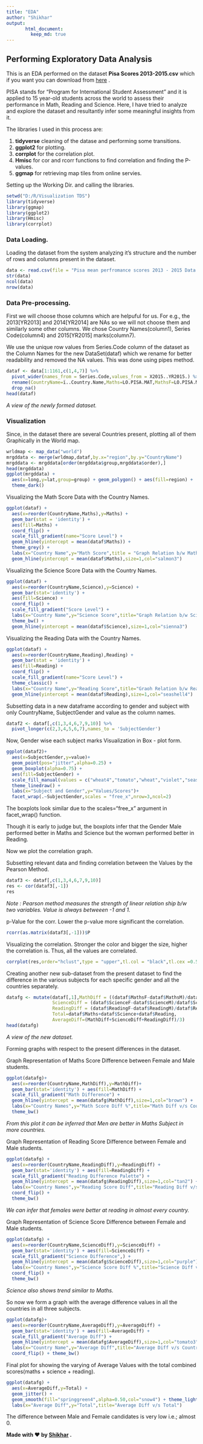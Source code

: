 ```yaml
---
title: "EDA"
author: "Shikhar"
output: 
       html_document:
         keep_md: true
---
```

## Performing Exploratory Data Analysis
This is an EDA performed on the dataset **Pisa Scores 2013-2015.csv** which if you want you can download from [here](https://www.kaggle.com/zazueta/pisa-scores-2015/download) .


PISA stands for "Program for International Student Assessment" and it is applied to 15 year-old students across the world to assess their performance in Math, Reading and Science. Here, I have tried to analyze and explore the dataset and resultantly infer some meaningful insights from it.

The libraries I used in this process are:

1. **tidyverse** cleaning of the datase and performing some transitions.
2. **ggplot2** for plotting.
3. **corrplot** for the correlation plot.
4. **Hmisc** for cor and rcorr functions to find correlation and finding the P-values.
5. **ggmap** for retrieving map tiles from online servies.


Setting up the Working Dir. and calling the libraries.
```r
setwd("D:/R/Visualization TDS")
library(tidyverse)
library(ggmap)
library(ggplot2)
library(Hmisc)
library(corrplot)
```

### Data Loading.
Loading the dataset from the system analyzing it's structure and the number of rows and columns present in the dataset.

```r
data <- read.csv(file = "Pisa mean perfromance scores 2013 - 2015 Data.csv",encoding = "UTF-8-BOM",na.string='..')
str(data)
ncol(data)
nrow(data)
```

### Data Pre-processing.
First we will choose those columns which are helpuful for us. For e.g., the 2013[YR2013] and 2014[YR2014] are NAs so we will not choose them and similarly some other columns.
We chose Country Names(column1), Series Code(column4) and 2015[YR2015] marks(column7).

We use the unique row values from Series.Code column of the dataset as the Column Names for the new DataSet(dataf) which we rename for better readability and removed the NA values. This was done using pipes method.


```r
dataf <- data[1:1161,c(1,4,7)] %>%
  pivot_wider(names_from = Series.Code,values_from = X2015..YR2015.) %>%
  rename(CountryName=ï..Country.Name,Maths=LO.PISA.MAT,MathsF=LO.PISA.MAT.FE,MathsM=LO.PISA.MAT.MA,Reading=LO.PISA.REA,ReadingF=LO.PISA.REA.FE,ReadingM=LO.PISA.REA.MA,Science=LO.PISA.SCI,ScienceF=LO.PISA.SCI.FE,ScienceM=LO.PISA.SCI.MA)%>%
  drop_na() 
head(dataf)
```
_A view of the newly formed dataset._


### Visualization

Since, in the dataset there are several Countries present, plotting all of them Graphically in the World map.

```r
wrldmap <- map_data("world") 
mrgddata <- merge(wrldmap,dataf,by.x="region",by.y="CountryName")
mrgddata <- mrgddata[order(mrgddata$group,mrgddata$order),]
head(mrgddata)
ggplot(mrgddata) +
  aes(x=long,y=lat,group=group) + geom_polygon() + aes(fill=region) +
  theme_dark()
```



Visualizing the Math Score Data with the Country Names.

```r
ggplot(dataf) +
  aes(x=reorder(CountryName,Maths),y=Maths) +
  geom_bar(stat = 'identity') +
  aes(fill=Maths) +
  coord_flip() +
  scale_fill_gradient(name="Score Level") +
  geom_hline(yintercept = mean(dataf$Maths)) +
  theme_grey() +
  labs(x="Country Name",y="Math Score",title = "Graph Relation b/w Math & Countries") +
  geom_hline(yintercept = mean(dataf$Maths),size=1,col="salmon3")
```




Visualizing the Science Score Data with the Country Names.

```r
ggplot(dataf) +
  aes(x=reorder(CountryName,Science),y=Science) +
  geom_bar(stat='identity') +
  aes(fill=Science) +
  coord_flip() +
  scale_fill_gradient("Score Level") +
  labs(x="Country Name",y="Science Score",title="Graph Relation b/w Science & Countries") +
  theme_bw() +
  geom_hline(yintercept = mean(dataf$Science),size=1,col="sienna3")
```




Visualizing the Reading Data with the Country Names.

```r
ggplot(dataf) +
  aes(x=reorder(CountryName,Reading),Reading) +
  geom_bar(stat = 'identity') +
  aes(fill=Reading) +
  coord_flip() +
  scale_fill_gradient(name="Score Level") +
  theme_classic() +
  labs(x="Country Name",y="Reading Score",title="Graoh Relation b/w Reading & Countries") +
  geom_hline(yintercept = mean(dataf$Reading),size=1,col="seashell4")
```


Subsetting data in a new dataframe according to gender and subject with only CountryName, SubjectGender and value as the column names.

```r
dataf2 <- dataf[,c(1,3,4,6,7,9,10)] %>%
  pivot_longer(c(2,3,4,5,6,7),names_to = 'SubjectGender')
```


Now, Gender wise each subject marks Visualization in Box - plot form.

```r
ggplot(dataf2)+
  aes(x=SubjectGender,y=value)+
  geom_point(pos="jitter",alpha=0.25) +
  geom_boxplot(alpha=0.75) +
  aes(fill=SubjectGender) +
  scale_fill_manual(values = c("wheat4","tomato","wheat","violet","seashell3","salmon")) +
  theme_linedraw() +
  labs(x="Subject and Gender",y="Values/Scores")+
  facet_wrap(.~SubjectGender,scales = "free_x",nrow=3,ncol=2)
```


The boxplots look similar due to the scales="free_x" argument in facet_wrap() function.

Though it is early to judge but, the boxplots infer that the Gender Male performed better in Maths and Science but the womwn performed better in Reading.



Now we plot the correlation graph.

Subsetting relevant data and finding correlation between the Values by the Pearson Method.


```r
dataf3 <- dataf[,c(1,3,4,6,7,9,10)]
res <- cor(dataf3[,-1])
res
```
_Note : Pearson method measures the strength of linear relation ship b/w two variables. Value is always betweeen -1 and 1._

p-Value for the corr. Lower the p-value more significant the correlation.
```r
rcorr(as.matrix(dataf3[,-1]))$P
```



Visualizing the correlation. Stronger the color and bigger the size, higher the correlation is. Thus, all the values are correlated.
```r
corrplot(res,order="hclust",type = "upper",tl.col = "black",tl.cex =0.5)
```


Creating another new sub-dataset from the present dataset to find the difference in the various subjects for each specific gender and all the countries separately.

```r
datafg <- mutate(dataf[,1],MathDiff = ((dataf$MathsF-dataf$MathsM)/dataf$MathsM)*100,
                 ScienceDiff = (dataf$ScienceF-dataf$ScienceM)/dataf$ScienceM*100,
                 ReadingDiff = (dataf$ReadingF-dataf$ReadingM)/dataf$ReadingM*100,
                 Total=dataf$Maths+dataf$Science+dataf$Reading,
                 AverageDiff=(MathDiff+ScienceDiff+ReadingDiff)/3)
head(datafg)
```
_A view of the new dataset._

Forming graphs with respect to the present differences in the dataset.

Graph Representation of Maths Score Difference between Female and Male students.
```r
ggplot(datafg)+
  aes(x=reorder(CountryName,MathDiff),y=MathDiff)+
  geom_bar(stat='identity') + aes(fill=MathDiff) +
  scale_fill_gradient("Math Difference") +
  geom_hline(yintercept = mean(datafg$MathDiff),size=1,col="brown") +
  labs(x="Country Names",y="Math Score Diff %",title="Math Diff v/s Country") + coord_flip() +
  theme_bw()
```


_From this plot it can be inferred that Men are better in Maths Subject in more countries._

Graph Representation of Reading Score Difference between Female and Male students.
```r
ggplot(datafg) +
  aes(x=reorder(CountryName,ReadingDiff),y=ReadingDiff) +
  geom_bar(stat='identity') + aes(fill=ReadingDiff) +
  scale_fill_gradient("Reading Difference Palette") +
  geom_hline(yintercept = mean(datafg$ReadingDiff),size=1,col="tan2") +
  labs(x="Country Names",y="Reading Score Diff",title="Reading Diff v/s Country") +
  coord_flip() +
  theme_bw()
```


_We can infer that females were better at reading in almost every country._

Graph Representation of Science Score Difference between Female and Male students.
```r
ggplot(datafg) +
  aes(x=reorder(CountryName,ScienceDiff),y=ScienceDiff) +
  geom_bar(stat='identity') + aes(fill=ScienceDiff) +
  scale_fill_gradient("Science Difference",) +
  geom_hline(yintercept = mean(datafg$ScienceDiff),size=1,col="purple") +
  labs(x="Country Names",y="Science Score Diff %",title="Science Diff v/s Country") +
  coord_flip() +
  theme_bw()
```


_Science also shows trend similar to Maths._


So now we form a graph with the average difference values in all the countries in all three subjects.

```r
ggplot(datafg)+
  aes(x=reorder(CountryName,AverageDiff),y=AverageDiff) +
  geom_bar(stat='identity') + aes(fill=AverageDiff) +
  scale_fill_gradient("Average Diff") +
  geom_hline(yintercept = mean(datafg$AverageDiff),size=1,col="tomato3") +
  labs(x="Country Name",y="Average Diff",title="Average Diff v/s Country") + 
  coord_flip() + theme_bw()
```



Final plot for showing the varying of Average Values with the total combined scores(maths + science + reading).
```r
ggplot(datafg) +
  aes(x=AverageDiff,y=Total) +
  geom_jitter() +
  geom_smooth(fill="springgreen4",alpha=0.50,col="snow4") + theme_light() +
  labs(x="Average Diff",y="Total",title="Average Diff v/s Total")
```

The difference between Male and Female candidates is very low i.e.; almost 0.


**Made with ❤️ by [Shikhar](https://www.linkedin.com/in/shikharkrdixit/) .**

